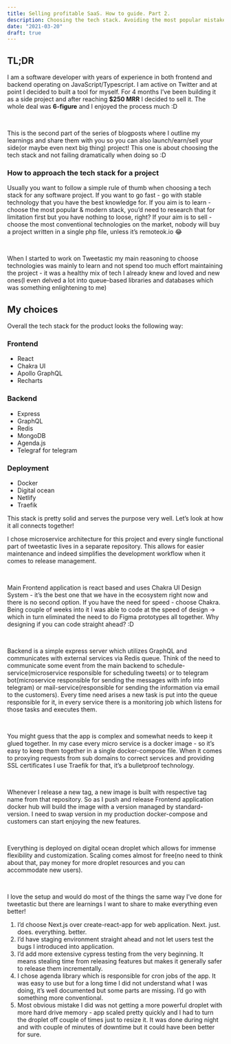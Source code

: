 ```yaml
---
title: Selling profitable SaaS. How to guide. Part 2.
description: Choosing the tech stack. Avoiding the most popular mistakes when building SaaS.
date: "2021-03-20"
draft: true
---
```


## TL;DR

I am a software developer with years of experience in both frontend and backend operating on JavaScript/Typescript. I am active on Twitter and at point I decided to built a tool for myself. For 4 months I’ve been building it as a side project and after reaching **$250 MRR** I decided to sell it. The whole deal was **6-figure** and I enjoyed the process much :D

<br />

This is the second part of the series of blogposts where I outline my learnings and share them with you so you can also launch/earn/sell your side(or maybe even next big thing) project! This one is about choosing the tech stack and not failing dramatically when doing so :D

### How to approach the tech stack for a project

Usually you want to follow a simple rule of thumb when choosing a tech stack for any software project. If you want to go fast - go with stable technology that you have the best knowledge for. If you aim is to learn - choose the most popular & modern stack, you’d need to research that for limitation first but you have nothing to loose, right? If your aim is to sell - choose the most conventional technologies on the market, nobody will buy a project written in a single php file, unless it’s remoteok.io 😂

<br />

When I started to work on Tweetastic my main reasoning to choose technologies was mainly to learn and not spend too much effort maintaining the project - it was a healthy mix of tech I already knew and loved and new ones(I even delved a lot into queue-based libraries and databases which was something enlightening to me)

## My choices

Overall the tech stack for the product looks the following way:

### Frontend

- React
- Chakra UI
- Apollo GraphQL
- Recharts

### Backend

- Express
- GraphQL
- Redis
- MongoDB
- Agenda.js
- Telegraf for telegram

### Deployment

- Docker
- Digital ocean
- Netlify
- Traefik

This stack is pretty solid and serves the purpose very well. Let’s look at how it all connects together!

I chose microservice architecture for this project and every single functional part of tweetastic lives in a separate repository. This allows for easier maintenance and indeed simplifies the development workflow when it comes to release management.

<br />

Main Frontend application is react based and uses Chakra UI Design System - it’s the best one that we have in the ecosystem right now and there is no second option. If you have the need for speed - choose Chakra. Being couple of weeks into it I was able to code at the speed of design -> which in turn eliminated the need to do Figma prototypes all together. Why designing if you can code straight ahead? :D

<br />

Backend is a simple express server which utilizes GraphQL and communicates with external services via Redis queue. Think of the need to communicate some event from the main backend to schedule-service(microservice responsible for scheduling tweets) or to telegram bot(microservice responsible for sending the messages with info into telegram) or mail-service(responsible for sending the information via email to the customers). Every time need arises a new task is put into the queue responsible for it, in every service there is a monitoring job which listens for those tasks and executes them.

<br />

You might guess that the app is complex and somewhat needs to keep it glued together. In my case every micro service is a docker image - so it’s easy to keep them together in a single docker-compose file. When it comes to proxying requests from sub domains to correct services and providing SSL certificates I use Traefik for that, it’s a bulletproof technology.

<br />

Whenever I release a new tag, a new image is built with respective tag name from that repository. So as I push and release Frontend application docker hub will build the image with a version managed by standard-version. I need to swap version in my production docker-compose and customers can start enjoying the new features.

<br />

Everything is deployed on digital ocean droplet which allows for immense flexibility and customization. Scaling comes almost for free(no need to think about that, pay money for more droplet resources and you can accommodate new users).

<br />

I love the setup and would do most of the things the same way I’ve done for tweetastic but there are learnings I want to share to make everything even better!

1. I’d choose Next.js over create-react-app for web application. Next. just. does. everything. better.
2. I’d have staging environment straight ahead and not let users test the bugs I introduced into application.
3. I’d add more extensive cypress testing from the very beginning. It means stealing time from releasing features but makes it generally safer to release them incrementally.
4. I chose agenda library which is responsible for cron jobs of the app. It was easy to use but for a long time I did not understand what I was doing, it’s well documented but some parts are missing. I’d go with something more conventional.
5. Most obvious mistake I did was not getting a more powerful droplet with more hard drive memory - app scaled pretty quickly and I had to turn the droplet off couple of times just to resize it. It was done during night and with couple of minutes of downtime but it could have been better for sure.
